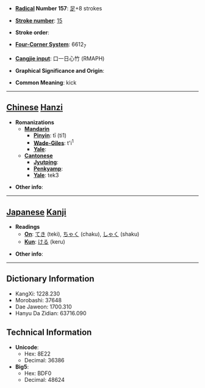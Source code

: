 * '''[[Wiktionary:Chinese radical index| Radical]] Number 157''': [[Wiktionary:Chinese radical index 足|足]]+8 strokes

* '''[[Wiktionary:Chinese total strokes index|Stroke number]]''': [[Wiktionary:Chinese total strokes index 15|15]]

* '''Stroke order''': 

* '''[[Wiktionary:Chinese four corner index|Four-Corner System]]''': 6612<sub>7</sub>

* '''[[Wiktionary:Chinese Cangjie index|Cangjie input]]''': 口一日心竹 (RMAPH)

* '''Graphical Significance and Origin''': 

* '''Common Meaning''': kick

----

== [[Chinese]] [[Hanzi]] ==

* '''Romanizations'''
** '''[[Mandarin]]'''
*** '''[[Pinyin]]''': tī (ti1)
*** '''[[Wade-Giles]]''': t'i<sup>1</sup>
*** '''[[Yale]]''': 
** '''[[Cantonese]]'''
*** '''[[Jyutping]]''':
*** '''[[Penkyamp]]''': 
*** '''[[Yale]]''': tek3

* '''Other info''': 

----

== [[Japanese]] [[Kanji]] ==

* '''Readings'''
** '''[[On]]''': [[てき]] (teki), [[ちゃく]] (chaku), [[しゃく]] (shaku)
** '''[[Kun]]''': [[ける]] (keru)

* '''Other info''':  

----

== Dictionary Information ==

* KangXi: 1228.230
* Morobashi: 37648
* Dae Jaweon: 1700.310
* Hanyu Da Zidian: 63716.090

== Technical Information ==

* '''Unicode''':
** Hex: 8E22
** Decimal: 36386
* '''Big5''':
** Hex: BDF0
** Decimal: 48624